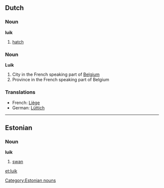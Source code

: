==Dutch==
===Noun===
'''luik''' {{n}}
# [[hatch]]
===Noun===
'''Luik'''
# City in the French speaking part of [[Belgium]]
# Province in the French speaking part of Belgium
===Translations===
*French: [[Liège]]
*German: [[Lüttich]]

----

==Estonian==
===Noun===
'''luik'''

# [[swan]]

[[Category:Estonian nouns]]

[[et:luik]]